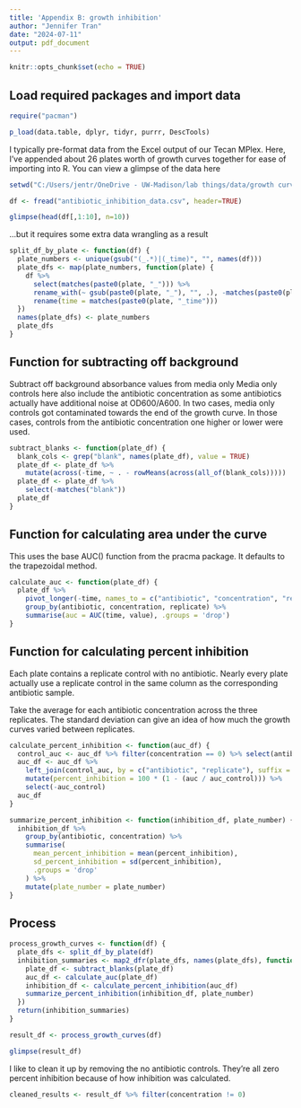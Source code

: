 ---
title: 'Appendix B: growth inhibition'
author: "Jennifer Tran"
date: "2024-07-11"
output: pdf_document
---

```{r setup, include=FALSE}
knitr::opts_chunk$set(echo = TRUE)
```

## Load required packages and import data

```{r}
require("pacman")

p_load(data.table, dplyr, tidyr, purrr, DescTools)

```


I typically pre-format data from the Excel output of our Tecan MPlex.
Here, I've appended about 26 plates worth of growth curves together for ease
of importing into R. You can view a glimpse of the data here

```{r echo=FALSE}
setwd("C:/Users/jentr/OneDrive - UW-Madison/lab things/data/growth curves")

df <- fread("antibiotic_inhibition_data.csv", header=TRUE)

```

```{r, echo=FALSE}
glimpse(head(df[,1:10], n=10))

```

...but it requires some extra data wrangling as a result 

```{r}
split_df_by_plate <- function(df) {
  plate_numbers <- unique(gsub("(_.*)|(_time)", "", names(df)))
  plate_dfs <- map(plate_numbers, function(plate) {
    df %>%
      select(matches(paste0(plate, "_"))) %>%
      rename_with(~ gsub(paste0(plate, "_"), "", .), -matches(paste0(plate, "_time"))) %>%
      rename(time = matches(paste0(plate, "_time")))
  })
  names(plate_dfs) <- plate_numbers
  plate_dfs
}

```

## Function for subtracting off background

Subtract off background absorbance values from media only
Media only controls here also include the antibiotic concentration as some
antibiotics actually have additional noise at OD600/A600.
In two cases, media only controls got contaminated towards the end of the 
growth curve. In those cases, controls from the antibiotic concentration one 
higher or lower were used.


```{r}
subtract_blanks <- function(plate_df) {
  blank_cols <- grep("blank", names(plate_df), value = TRUE)
  plate_df <- plate_df %>%
    mutate(across(-time, ~ . - rowMeans(across(all_of(blank_cols)))))
  plate_df <- plate_df %>%
    select(-matches("blank"))
  plate_df
}
```

## Function for calculating area under the curve

This uses the base AUC() function from the pracma package.
It defaults to the trapezoidal method.

```{r}
calculate_auc <- function(plate_df) {
  plate_df %>%
    pivot_longer(-time, names_to = c("antibiotic", "concentration", "replicate"), names_sep = "_") %>%
    group_by(antibiotic, concentration, replicate) %>%
    summarise(auc = AUC(time, value), .groups = 'drop')
}
```

## Function for calculating percent inhibition

Each plate contains a replicate control with no antibiotic.
Nearly every plate actually use a replicate control in the same column as the
corresponding antibiotic sample.


Take the average for each antibiotic concentration across the three replicates.
The standard deviation can give an idea of how much the growth curves varied
between replicates.

```{r}
calculate_percent_inhibition <- function(auc_df) {
  control_auc <- auc_df %>% filter(concentration == 0) %>% select(antibiotic, replicate, auc)
  auc_df <- auc_df %>%
    left_join(control_auc, by = c("antibiotic", "replicate"), suffix = c("", "_control")) %>%
    mutate(percent_inhibition = 100 * (1 - (auc / auc_control))) %>%
    select(-auc_control)
  auc_df
}

summarize_percent_inhibition <- function(inhibition_df, plate_number) {
  inhibition_df %>%
    group_by(antibiotic, concentration) %>%
    summarise(
      mean_percent_inhibition = mean(percent_inhibition),
      sd_percent_inhibition = sd(percent_inhibition),
      .groups = 'drop'
    ) %>%
    mutate(plate_number = plate_number)
}
```

## Process
```{r}
process_growth_curves <- function(df) {
  plate_dfs <- split_df_by_plate(df)
  inhibition_summaries <- map2_dfr(plate_dfs, names(plate_dfs), function(plate_df, plate_number) {
    plate_df <- subtract_blanks(plate_df)
    auc_df <- calculate_auc(plate_df)
    inhibition_df <- calculate_percent_inhibition(auc_df)
    summarize_percent_inhibition(inhibition_df, plate_number)
  })
  return(inhibition_summaries)
}

result_df <- process_growth_curves(df)

```

```{r echo=FALSE}
glimpse(result_df)
```

I like to clean it up by removing the no antibiotic controls.
They're all zero percent inhibition because of how inhibition was calculated.

```{r}
cleaned_results <- result_df %>% filter(concentration != 0)
```